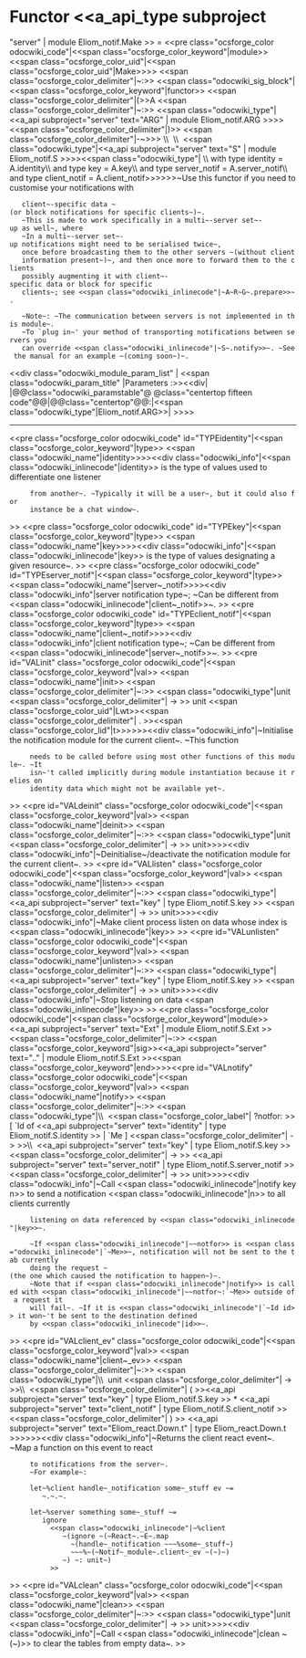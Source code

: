 =Functor <<a_api_type subproject="server" | module Eliom_notif.Make >> =
<<pre class="ocsforge_color odocwiki_code"|<<span class="ocsforge_color_keyword"|module>> <<span class="ocsforge_color_uid"|<<span class="ocsforge_color_uid"|Make>>>> <<span class="ocsforge_color_delimiter"|~:>> <<span class="odocwiki_sig_block"|<<span class="ocsforge_color_keyword"|functor>> <<span class="ocsforge_color_delimiter"|(>>A <<span class="ocsforge_color_delimiter"|~:>> <<span class="odocwiki_type"|<<a_api subproject="server" text="ARG" | module Eliom_notif.ARG >>>><<span class="ocsforge_color_delimiter"|)>> <<span class="ocsforge_color_delimiter"|-~>>> \\  \\  <<span class="odocwiki_type"|<<a_api subproject="server" text="S" | module Eliom_notif.S >>>><<span class="odocwiki_type"| \\  with type identity = A.identity\\   and type key = A.key\\   and type server_notif = A.server_notif\\   and type client_notif = A.client_notif>>>>>>~Use this functor if you need to customise your notifications with
    client~-specific data ~(or block notifications for specific clients~)~.
    ~This is made to work specifically in a multi~-server set~-up as well~, where
    ~In a multi~-server set~-up notifications might need to be serialised twice~,
    once before broadcasting them to the other servers ~(without client
    information present~)~, and then once more to forward them to the clients
    possibly augmenting it with client~-specific data or block for specific
    clients~; see <<span class="odocwiki_inlinecode"|~A~R~G~.prepare>>~.


    ~Note~: ~The communication between servers is not implemented in this module~.
    ~To `plug in~' your method of transporting notifications between servers you
    can override <<span class="odocwiki_inlinecode"|~S~.notify>>~. ~See the manual for an example ~(coming soon~)~.
<<div class="odocwiki_module_param_list" | <<span class="odocwiki_param_title" |Parameters :>><<div|
|@@class="odocwiki_paramstable"@ @class="centertop fifteen code"@@{{{A}}}|@@class="centertop"@@:|<<span class="odocwiki_type"|Eliom_notif.ARG>>|
>>>>

----
<<pre class="ocsforge_color odocwiki_code" id="TYPEidentity"|<<span class="ocsforge_color_keyword"|type>> <<span class="odocwiki_name"|identity>>>><<div class="odocwiki_info"|<<span class="odocwiki_inlinecode"|identity>> is the type of values used to differentiate one listener
      from another~. ~Typically it will be a user~, but it could also for
      instance be a chat window~.
>>
<<pre class="ocsforge_color odocwiki_code" id="TYPEkey"|<<span class="ocsforge_color_keyword"|type>> <<span class="odocwiki_name"|key>>>><<div class="odocwiki_info"|<<span class="odocwiki_inlinecode"|key>> is the type of values designating a given resource~.
>>
<<pre class="ocsforge_color odocwiki_code" id="TYPEserver_notif"|<<span class="ocsforge_color_keyword"|type>> <<span class="odocwiki_name"|server~_notif>>>><<div class="odocwiki_info"|server notification type~; ~Can be different from <<span class="odocwiki_inlinecode"|client~_notif>>~.
>>
<<pre class="ocsforge_color odocwiki_code" id="TYPEclient_notif"|<<span class="ocsforge_color_keyword"|type>> <<span class="odocwiki_name"|client~_notif>>>><<div class="odocwiki_info"|client notification type~; ~Can be different from <<span class="odocwiki_inlinecode"|server~_notif>>~.
>>
<<pre id="VALinit" class="ocsforge_color odocwiki_code"|<<span class="ocsforge_color_keyword"|val>> <<span class="odocwiki_name"|init>> <<span class="ocsforge_color_delimiter"|~:>> <<span class="odocwiki_type"|unit <<span class="ocsforge_color_delimiter"| -> >> unit <<span class="ocsforge_color_uid"|Lwt>><<span class="ocsforge_color_delimiter"| . >><<span class="ocsforge_color_lid"|t>>>>>><<div class="odocwiki_info"|~Initialise the notification module for the current client~. ~This function
      needs to be called before using most other functions of this module~. ~It
      isn~'t called implicitly during module instantiation because it relies on
      identity data which might not be available yet~.
>>
<<pre id="VALdeinit" class="ocsforge_color odocwiki_code"|<<span class="ocsforge_color_keyword"|val>> <<span class="odocwiki_name"|deinit>> <<span class="ocsforge_color_delimiter"|~:>> <<span class="odocwiki_type"|unit <<span class="ocsforge_color_delimiter"| -> >> unit>>>><<div class="odocwiki_info"|~Deinitialise~/deactivate the notification module for the current client~.
>>
<<pre id="VALlisten" class="ocsforge_color odocwiki_code"|<<span class="ocsforge_color_keyword"|val>> <<span class="odocwiki_name"|listen>> <<span class="ocsforge_color_delimiter"|~:>> <<span class="odocwiki_type"|<<a_api subproject="server" text="key" | type Eliom_notif.S.key >> <<span class="ocsforge_color_delimiter"| -> >> unit>>>><<div class="odocwiki_info"|~Make client process listen on data whose index is <<span class="odocwiki_inlinecode"|key>>
>>
<<pre id="VALunlisten" class="ocsforge_color odocwiki_code"|<<span class="ocsforge_color_keyword"|val>> <<span class="odocwiki_name"|unlisten>> <<span class="ocsforge_color_delimiter"|~:>> <<span class="odocwiki_type"|<<a_api subproject="server" text="key" | type Eliom_notif.S.key >> <<span class="ocsforge_color_delimiter"| -> >> unit>>>><<div class="odocwiki_info"|~Stop listening on data <<span class="odocwiki_inlinecode"|key>>
>>
<<pre class="ocsforge_color odocwiki_code"|<<span class="ocsforge_color_keyword"|module>> <<a_api subproject="server" text="Ext" | module Eliom_notif.S.Ext >> <<span class="ocsforge_color_delimiter"|~:>> <<span class="ocsforge_color_keyword"|sig>><<a_api subproject="server" text=".." | module Eliom_notif.S.Ext >><<span class="ocsforge_color_keyword"|end>>>><<pre id="VALnotify" class="ocsforge_color odocwiki_code"|<<span class="ocsforge_color_keyword"|val>> <<span class="odocwiki_name"|notify>> <<span class="ocsforge_color_delimiter"|~:>> <<span class="odocwiki_type"|\\  <<span class="ocsforge_color_label"| ?notfor: >>[ `Id of <<a_api subproject="server" text="identity" | type Eliom_notif.S.identity >> | `Me ] <<span class="ocsforge_color_delimiter"| -> >>\\  <<a_api subproject="server" text="key" | type Eliom_notif.S.key >> <<span class="ocsforge_color_delimiter"| -> >> <<a_api subproject="server" text="server_notif" | type Eliom_notif.S.server_notif >> <<span class="ocsforge_color_delimiter"| -> >> unit>>>><<div class="odocwiki_info"|~Call <<span class="odocwiki_inlinecode"|notify key n>> to send a notification <<span class="odocwiki_inlinecode"|n>> to all clients currently
      listening on data referenced by <<span class="odocwiki_inlinecode"|key>>~.


      ~If <<span class="odocwiki_inlinecode"|~~notfor>> is <<span class="odocwiki_inlinecode"|`~Me>>~, notification will not be sent to the tab currently
      doing the request ~(the one which caused the notification to happen~)~.
      ~Note that if <<span class="odocwiki_inlinecode"|notify>> is called with <<span class="odocwiki_inlinecode"|~~notfor~:`~Me>> outside of a request it
      will fail~. ~If it is <<span class="odocwiki_inlinecode"|`~Id id>> it won~'t be sent to the destination defined
      by <<span class="odocwiki_inlinecode"|id>>~.
>>
<<pre id="VALclient_ev" class="ocsforge_color odocwiki_code"|<<span class="ocsforge_color_keyword"|val>> <<span class="odocwiki_name"|client~_ev>> <<span class="ocsforge_color_delimiter"|~:>> <<span class="odocwiki_type"|\\  unit <<span class="ocsforge_color_delimiter"| -> >>\\  <<span class="ocsforge_color_delimiter"| ( >><<a_api subproject="server" text="key" | type Eliom_notif.S.key >> * <<a_api subproject="server" text="client_notif" | type Eliom_notif.S.client_notif >><<span class="ocsforge_color_delimiter"| ) >> <<a_api subproject="server" text="Eliom_react.Down.t" | type Eliom_react.Down.t >>>>>><<div class="odocwiki_info"|~Returns the client react event~. ~Map a function on this event to react
      to notifications from the server~.
      ~For example~:


      let~%client handle~_notification some~_stuff ev ~=
         ~.~.~.


      let~%server something some~_stuff ~=
         ignore
           <<span class="odocwiki_inlinecode"|~%client
              ~(ignore ~(~React~.~E~.map
                ~(handle~_notification ~~~%some~_stuff~)
                ~~~%~(~Notif~_module~.client~_ev ~(~)~)
              ~) ~: unit~)
           >>
>>
<<pre id="VALclean" class="ocsforge_color odocwiki_code"|<<span class="ocsforge_color_keyword"|val>> <<span class="odocwiki_name"|clean>> <<span class="ocsforge_color_delimiter"|~:>> <<span class="odocwiki_type"|unit <<span class="ocsforge_color_delimiter"| -> >> unit>>>><<div class="odocwiki_info"|~Call <<span class="odocwiki_inlinecode"|clean ~(~)>> to clear the tables from empty data~.
>>
